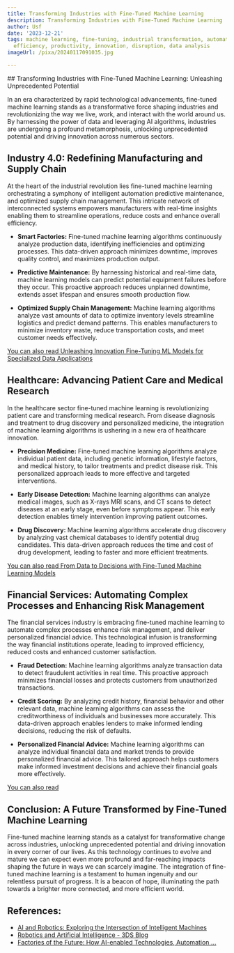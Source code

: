 ```yaml
---
title: Transforming Industries with Fine-Tuned Machine Learning
description: Transforming Industries with Fine-Tuned Machine Learning
author: Usf
date: '2023-12-21'
tags: machine learning, fine-tuning, industrial transformation, automation, optimization,
  efficiency, productivity, innovation, disruption, data analysis
imageUrl: /pixa/20240117091035.jpg

---
```

## Transforming Industries with Fine-Tuned Machine Learning: Unleashing Unprecedented Potential

In an era characterized by rapid technological advancements, fine-tuned  machine learning stands as  a transformative force shaping industries and  revolutionizing the way we live, work, and interact with the world around us. By harnessing the power of data and leveraging AI  algorithms, industries  are undergoing a profound metamorphosis, unlocking unprecedented potential and driving innovation across numerous sectors.

##  Industry 4.0: Redefining Manufacturing and  Supply Chain

At the heart of the industrial revolution  lies fine-tuned  machine learning orchestrating a  symphony of  intelligent automation  predictive maintenance,  and optimized supply chain management. This  intricate network of interconnected systems empowers manufacturers with real-time insights  enabling them to streamline operations, reduce costs and enhance overall efficiency.

- **Smart Factories:** Fine-tuned machine learning algorithms continuously analyze production data, identifying inefficiencies and optimizing processes. This data-driven approach minimizes downtime, improves quality control, and maximizes production output.

- **Predictive Maintenance:** By harnessing historical and  real-time data, machine learning models can predict potential equipment failures before they occur. This proactive approach reduces unplanned  downtime, extends asset lifespan and  ensures smooth production flow.

-  **Optimized Supply Chain Management:** Machine  learning algorithms analyze vast amounts of data  to optimize inventory levels streamline logistics and predict  demand patterns. This enables manufacturers to minimize inventory waste, reduce transportation costs, and meet customer needs effectively.

[You  can also read Unleashing Innovation Fine-Tuning ML Models for Specialized Data Applications](Unleashing%20Innovation%20Fine-Tuning%20ML%20Models%20for%20Specialized%20Data%20Applications)


##  Healthcare: Advancing Patient  Care and Medical Research

In the healthcare sector fine-tuned machine learning is revolutionizing patient care  and transforming medical research. From disease diagnosis and  treatment to drug discovery  and  personalized medicine, the integration of  machine learning algorithms is ushering in a new era of healthcare innovation.

- **Precision Medicine:** Fine-tuned machine learning algorithms analyze individual patient data, including genetic information, lifestyle factors, and medical history, to tailor  treatments and predict  disease risk. This personalized  approach leads to more effective and targeted interventions.

- **Early Disease Detection:** Machine learning algorithms can analyze medical images, such as X-rays MRI scans, and  CT scans to detect diseases at an  early stage, even before symptoms appear. This early detection  enables timely intervention improving patient outcomes.

- **Drug Discovery:** Machine learning  algorithms accelerate drug discovery by analyzing vast chemical databases  to identify potential drug candidates. This data-driven approach reduces the  time  and cost of drug development, leading to faster and more efficient treatments.

[You can also read From Data to Decisions with Fine-Tuned Machine Learning Models](From%20Data%20to%20Decisions%20with%20Fine-Tuned%20Machine%20Learning%20Models)


## Financial  Services: Automating Complex  Processes and Enhancing Risk Management

The  financial services industry is embracing fine-tuned machine  learning to automate complex processes enhance risk management, and deliver personalized financial advice. This technological infusion is transforming the way financial institutions operate, leading to improved efficiency, reduced  costs and enhanced customer satisfaction.

- **Fraud Detection:** Machine learning algorithms analyze transaction data to detect  fraudulent activities in real  time. This proactive approach minimizes financial losses and protects customers from unauthorized transactions.

- **Credit Scoring:**  By analyzing credit history, financial behavior and other relevant data, machine learning algorithms can assess  the creditworthiness of individuals and  businesses more accurately.  This data-driven approach enables lenders to make informed lending decisions, reducing the risk of defaults.

- **Personalized Financial Advice:** Machine learning algorithms can analyze individual financial  data and market  trends to provide personalized financial advice. This tailored approach helps  customers make informed investment decisions and achieve their financial goals more effectively.

[You can also read  ]()


## Conclusion: A Future Transformed by Fine-Tuned Machine Learning

Fine-tuned  machine learning stands as a catalyst for transformative change across industries, unlocking  unprecedented potential and driving innovation in every corner of our lives. As this technology continues to evolve and mature we  can  expect even more profound and far-reaching impacts shaping the future  in ways we can  scarcely imagine. The integration of fine-tuned machine learning is a testament to human ingenuity and  our relentless pursuit of progress. It is a beacon of hope, illuminating  the path towards  a brighter more connected, and more efficient world.

## References:
- [AI and Robotics: Exploring the Intersection of Intelligent Machines](https://medium.com/@emmaja/ai-and-robotics-exploring-the-intersection-of-intelligent-machines-6dd411e14136)
- [Robotics and Artificial Intelligence - 3DS Blog](https://blog.3ds.com/brands/delmia/the-interplay-between-robotics-and-artificial-intelligence-in-manufacturing/)
- [Factories of the Future: How AI-enabled Technologies, Automation ...](https://www.linkedin.com/pulse/factories-future-how-ai-enabled-technologies-robotics-nii-simmonds)
